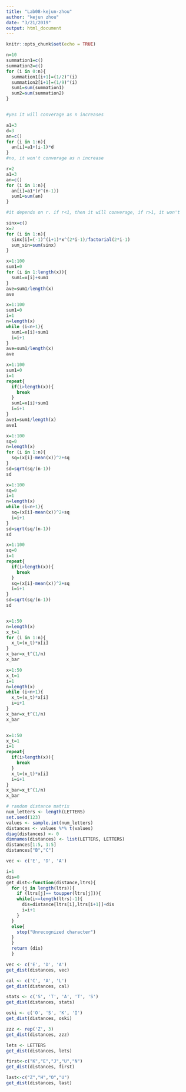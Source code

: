 ```yaml
---
title: "Lab08-kejun-zhou"
author: "kejun zhou"
date: "3/21/2019"
output: html_document
---
```


```r
knitr::opts_chunk$set(echo = TRUE)
```


```r
n=10
summation1=c()
summation2=c()
for (i in 0:n){
  summation1[i+1]=(1/2)^(i)
  summation2[i+1]=(1/9)^(i)
  sum1=sum(summation1)
  sum2=sum(summation2)
}


#yes it will converage as n increases

a1=3
d=3
an=c()
for (i in 1:n){
  an[i]=a1+(i-1)*d
}
#no, it won't converage as n increase

r=2
a1=3
an=c()
for (i in 1:n){
  an[i]=a1*(r^(n-1))
  sum1=sum(an)
}

#it depends on r. if r<1, then it will converage, if r>1, it won't

sinx=c()
x=2
for (i in 1:n){
  sinx[i]=(-1)^(i+1)*x^(2*i-1)/factorial(2*i-1)
  sum_sin=sum(sinx)
}

x=1:100
sum1=0
for (i in 1:length(x)){
  sum1=x[i]+sum1
}
ave=sum1/length(x)
ave

x=1:100
sum1=0
i=1
n=length(x)
while (i<n+1){
  sum1=x[i]+sum1
  i=i+1
}
ave=sum1/length(x)
ave

x=1:100
sum1=0
i=1
repeat{
  if(i>length(x)){
    break
  }
  sum1=x[i]+sum1
  i=i+1
}
ave1=sum1/length(x)
ave1

x=1:100
sq=0
n=length(x)
for (i in 1:n){
  sq=(x[i]-mean(x))^2+sq
}
sd=sqrt(sq/(n-1))
sd

x=1:100
sq=0
i=1
n=length(x)
while (i<n+1){
  sq=(x[i]-mean(x))^2+sq
  i=i+1
}
sd=sqrt(sq/(n-1))
sd

x=1:100
sq=0
i=1
repeat{
  if(i>length(x)){
    break
  }
  sq=(x[i]-mean(x))^2+sq
  i=i+1
}
sd=sqrt(sq/(n-1))
sd


x=1:50
n=length(x)
x_t=1
for (i in 1:n){
  x_t=(x_t)*x[i]
}
x_bar=x_t^(1/n)
x_bar

x=1:50
x_t=1
i=1
n=length(x)
while (i<n+1){
  x_t=(x_t)*x[i]
  i=i+1
}
x_bar=x_t^(1/n)
x_bar


x=1:50
x_t=1
i=1
repeat{
  if(i>length(x)){
    break
  }
  x_t=(x_t)*x[i]
  i=i+1
}
x_bar=x_t^(1/n)
x_bar

# random distance matrix
num_letters <- length(LETTERS)
set.seed(123)
values <- sample.int(num_letters) 
distances <- values %*% t(values)
diag(distances) <- 0
dimnames(distances) <- list(LETTERS, LETTERS)
distances[1:5, 1:5]
distances["B","C"]

vec <- c('E', 'D', 'A')

i=1
dis=0
get_dist<-function(distance,ltrs){
  for (j in length(ltrs)){
    if (ltrs[j]== toupper(ltrs[j])){
    while(i<=length(ltrs)-1){
      dis=distance[ltrs[i],ltrs[i+1]]+dis
      i=i+1
    }
  }
  else{
    stop("Unrecognized character")
  }
  }
  return (dis)
  }

vec <- c('E', 'D', 'A')
get_dist(distances, vec)

cal <- c('C', 'A', 'L')
get_dist(distances, cal)

stats <- c('S', 'T', 'A', 'T', 'S')
get_dist(distances, stats)

oski <- c('O', 'S', 'K', 'I')
get_dist(distances, oski)

zzz <- rep('Z', 3)
get_dist(distances, zzz)

lets <- LETTERS
get_dist(distances, lets)

first<-c("K","E","J","U","N")
get_dist(distances, first)

last<-c("Z","H","O","U")
get_dist(distances, last)
















```

